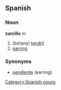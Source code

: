 == Spanish ==
=== Noun ===
'''zarcillo''' ''m''
# (botany) [[tendril]]
# [[earring]]

=== Synonyms ===
*[[pendiente]] (earring)

[[Category:Spanish nouns]]